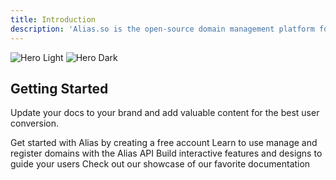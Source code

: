 ```yaml
---
title: Introduction
description: 'Alias.so is the open-source domain management platform for all.'
---
```


<img
  className="block dark:hidden"
  src="/images/hero-light.svg"
  alt="Hero Light"
/>
<img
  className="hidden dark:block"
  src="/images/hero-dark.svg"
  alt="Hero Dark"
/>


## Getting Started

Update your docs to your brand and add valuable content for the best user conversion.

<CardGroup cols={2}>
  <Card
    title="Create a free account"
    icon="user-plus"
    href="https://alias.so"
  >
    Get started with Alias by creating a free account
  </Card>
  <Card
    title="Try our API"
    icon="code"
    href="https://docs.alias.so/api-reference/introduction"
  >
    Learn to use manage and register domains with the Alias API
  </Card>
  <Card
    title="Add Components"
    icon="screwdriver-wrench"
    href="https://mintlify.com/docs/components/accordion"
  >
    Build interactive features and designs to guide your users
  </Card>
  <Card
    title="Get Inspiration"
    icon="stars"
    href="https://mintlify.com/showcase"
  >
    Check out our showcase of our favorite documentation
  </Card>
</CardGroup>
